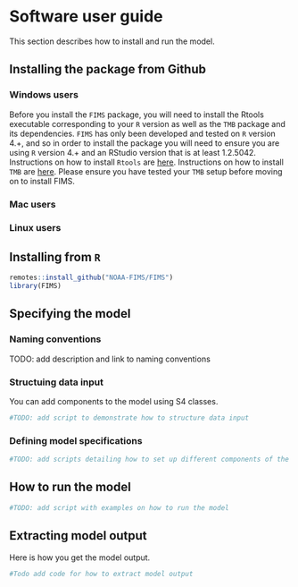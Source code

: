 # Software user guide

This section describes how to install and run the model.

## Installing the package from Github


### Windows users
Before you install the `FIMS` package, you will need to install the Rtools executable corresponding to your `R` version as well as the `TMB` package and its dependencies. `FIMS` has only been developed and tested on `R` version 4.+, and so in order to install the package you will need to ensure you are using `R` version 4.+ and an RStudio version that is at least 1.2.5042. Instructions on how to install `Rtools` are [here](https://cran.r-project.org/bin/windows/Rtools/rtools40.html). Instructions on how to install `TMB` are [here](https://github.com/kaskr/adcomp/wiki/Download). Please ensure you have tested your `TMB` setup before moving on to install FIMS.

### Mac users

### Linux users

## Installing from `R`

```r
remotes::install_github("NOAA-FIMS/FIMS")
library(FIMS)
```

## Specifying the model

### Naming conventions
TODO: add description and link to naming conventions

### Structuing data input
You can add components to the model using S4 classes.
```r
#TODO: add script to demonstrate how to structure data input
```

### Defining model specifications
```r
#TODO: add scripts detailing how to set up different components of the model
```

## How to run the model
```r
#TODO: add script with examples on how to run the model
```

## Extracting model output

Here is how you get the model output.

```r
#Todo add code for how to extract model output
```

